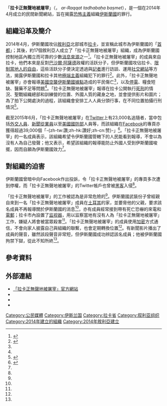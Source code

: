 {{Infobox Newspaper
| 名稱    = 拉卡正無聲地被屠宰
| 圖像    = Raqqa is Being Slaughtered Silently.jpg
| 圖像說明= 「拉卡正無聲地被屠宰」的標誌
| 類型    = [[民間記者|民間記者]]<br />[[網上媒體|網上媒體]]
| 創刊日  = 2014年4月
| 網站    = http://www.raqqa-sl.com/
}}
「'''拉卡正無聲地被屠宰'''」（{{lang-en|Raqqa is Being Slaughtered Silently}}，{{lang-ar|الرقة تذبح بصمت}} ''ar-Raqqat tadhabaḥa baṣmet''），是一個在2014年4月成立的民間新聞網站，旨在揭露[[恐怖主義|恐怖主義]]組織[[伊斯蘭國|伊斯蘭國]]的罪行。

== 組織沿革及簡介 ==
2014年4月，伊斯蘭國攻佔[[敘利亞|敘利亞]]北部城市[[拉卡|拉卡]]，並宣稱此城市為伊斯蘭國的「[[首都|首都]]」；其後，約17個敘利亞人成立了「拉卡正無聲地被屠宰」組織，成為伊斯蘭國控制地區內獨立而可靠的少數[[消息來源|消息來源]]之一<ref name=freedom>{{cite web|title=Raqqa is Being Slaughtered Silently, Syria |url=https://www.cpj.org/awards/2015/raqqa-is-being-slaughtered-silently-syria.php |website=Committee to Protect Journalists |accessdate=2015-10-09 |archiveurl=https://archive.is/20151009111710/https://www.cpj.org/awards/2015/raqqa-is-being-slaughtered-silently-syria.php |archivedate=2015-10-09 |deadurl=no }}</ref>。「拉卡正無聲地被屠宰」的成員來自拉卡，他們本來是反對[[巴沙爾·阿薩德|巴沙爾·阿薩德]]政權的活跃分子，但伊斯蘭國攻佔拉卡、[[伊斯蘭國控制地區下的人權|限制當地人的自由]]，這些活跃分子便決定透過與[[記者|記者]]進行訪談、運用[[社交網站|社交網站]]等方法，揭露伊斯蘭國和拉卡其他[[極端主義|極端主義]]組織犯下的罪行<ref name=VICE>{{cite news|author1=Alice Speri |title=Raqqa Is Being Slaughtered Silently, And These Guys Are Risking Their Lives To Document It |url=https://news.vice.com/article/raqqa-is-being-slaughtered-silently-and-these-guys-are-risking-their-lives-to-document-it |accessdate=2015-10-09 |agency=VICE News |date=2014-09-26 |archiveurl=https://archive.is/20140926054845/https://news.vice.com/article/raqqa-is-being-slaughtered-silently-and-these-guys-are-risking-their-lives-to-document-it |archivedate=2014-09-26 |deadurl=no }}</ref>。此外，「拉卡正無聲地被屠宰」亦會報導[[2014-2015年在敘利亞針對伊斯蘭國的空襲|美國空襲伊斯蘭國據點]]造成的平民傷亡<ref name=freedom/>，以及[[停電|停電]]、糧食短缺、醫藥不足等問題<ref name=danger />。「拉卡正無聲地被屠宰」報導在拉卡公開執行[[死刑|死刑]]的情況、聖戰組織總部和訓練營的位置、外國人質的藏身之地，並會提供影片和圖片；為了拍下公開處決的過程，該組織會安排工人人員分頭行事，在不同位置拍攝行刑情況<ref name=death>{{cite news|author1=Ruth Sherlock |author2=Carol Malouf |title=Inside an Isil town: 'Raqqa is being slaughtered silently' |url=http://www.telegraph.co.uk/news/worldnews/middleeast/syria/11052984/Inside-an-Isil-town-Raqqa-is-being-slaughtered-silently.html |accessdate=2015-10-09 |agency=Telegraph |archiveurl=https://archive.is/20141228022622/http://www.telegraph.co.uk/news/worldnews/middleeast/syria/11052984/Inside-an-Isil-town-Raqqa-is-being-slaughtered-silently.html |archivedate=2014-12-28 |deadurl=no }}</ref>。

截至2015年6月，「拉卡正無聲地被屠宰」在[[Twitter|Twitter]]上有23,000名追隨者，當中包括[[外交人員|外交人員]]、[[新聞從業員|新聞從業員]]以至[[美國國防部|美國國防部]]人員等，而該組織在[[Facebook|Facebook]]的專頁亦獲得超過39,000個「-{zh-tw:讚;zh-hk:讚好;zh-cn:赞}-」<ref name=danger>{{cite news|author1=Liz Sly |title=Inside an undercover network trying to expose Islamic State’s atrocities |url=https://www.washingtonpost.com/world/middle_east/islamic-state-learned-to-exploit-the-internet-activists-are-turning-the-tables/2015/06/09/8d3e490a-0964-11e5-951e-8e15090d64ae_story.html |accessdate=2015-10-09 |agency=Washington Post |date=2015-06-09 |archiveurl=https://archive.is/20151009124221/https://www.washingtonpost.com/world/middle_east/islamic-state-learned-to-exploit-the-internet-activists-are-turning-the-tables/2015/06/09/8d3e490a-0964-11e5-951e-8e15090d64ae_story.html |archivedate=2015-10-09 |deadurl=no }}</ref>。「拉卡正無聲地被屠宰」的一名成員表示，該組織希望令伊斯蘭國管轄下的人民能看到報導，不會以為沒有人為自己發聲；他又表示，希望該組織的報導能防止外國人受到伊斯蘭國唆擺，因而自願為伊斯蘭國效力<ref name=danger/>。

== 對組織的迫害 ==
伊斯蘭國曾暗中向Facebook作出投訴，令「拉卡正無聲地被屠宰」的專頁多次遭到停權，而「拉卡正無聲地被屠宰」的Twitter帳戶也曾被[[黑客|黑客]]入侵<ref name=danger />。

「拉卡正無聲地被屠宰」的工作被認為是非常危險的<ref name=death/>。伊斯蘭國武裝份子曾經親自來到一名「拉卡正無聲地被屠宰」成員在[[土耳其|土耳其]]的家，並要脅他的父親，要求該名成員不再報導關於伊斯蘭國的消息<ref name=VICE/>，亦有成員經常接到帶有死亡恐嚇的來電和[[電郵|電郵]]；拉卡市內設置了[[监视器|监视器]]，用以监察當地有沒有人為「拉卡正無聲地被屠宰」工作，嫌疑人將會被當眾殺害<ref name=freedom/>。「拉卡正無聲地被屠宰」的成員使用[[加密|加密]]方式通信，不會向家人披露自己與組織的聯繫，也會定期轉換位置<ref name=danger />。有新聞影片播出了成員的聲音，雖然該段聲音非常短，但伊斯蘭國成功辨認該名成員；他被伊斯蘭國拘禁下獄，從此不知所終<ref name=danger />。

== 參考資料 ==
{{reflist|2}}

== 外部連結 ==
* [http://www.raqqa-sl.com/en/ 「拉卡正無聲地被屠宰」官方網站] {{Wayback|url=http://www.raqqa-sl.com/en/ |date=20210304175643 }}
* {{Facebook|Raqqa.Sl|「拉卡正無聲地被屠宰」}}
* {{Twitter|raqqa_sl|「拉卡正無聲地被屠宰」}}
* {{YouTube|channel=UCV2CjutnQ9wSCHH-1iZ4VlA|拉卡正無聲地被屠宰}}

{{國際新聞自由獎獲得者}}
[[Category:公民媒體|Category:公民媒體]]
[[Category:伊斯兰国|Category:伊斯兰国]]
[[Category:拉卡省|Category:拉卡省]]
[[Category:叙利亚组织|Category:叙利亚组织]]
[[Category:2014年建立的組織|Category:2014年建立的組織]]
[[Category:2014年敘利亞建立|Category:2014年敘利亞建立]]